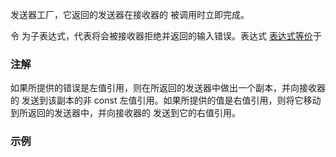 {{cpp/execution/title|just_error}}
{{cpp/execution/navbar}}
{{dcl begin}}
{{dcl header|execution}}
{{dcl|since=c++26|notes={{mark custpt}}|1=
inline constexpr just_error_t just_error{};
struct just_error_t { /* 未指明 */ };
}}
{{dcl h|调用签名}}
{{dcl|since=c++26|1=
execution::sender auto just_error( auto&amp;&amp; error );
}}
{{dcl end}}

发送器工厂，它返回的发送器在接收器的 {{rlpf|set_error}} 被调用时立即完成。

令 {{c|e}} 为子表达式，代表将会被接收器拒绝并返回的输入错误。表达式 {{c|just_error(e)}} [[cpp/language/expressions#表达式等价|表达式等价]]于 {{c|/*make-sender*/(just_error, /*product-type*/(e))}}

{{cpp/execution/cpo}}

===注解===
如果所提供的错误是左值引用，则在所返回的发送器中做出一个副本，并向接收器的 {{lc|set_error}} 发送到该副本的非 const 左值引用。如果所提供的值是右值引用，则将它移动到所返回的发送器中，并向接收器的 {{tt|set_error}} 发送到它的右值引用。

===示例===
{{example}}